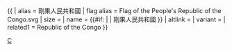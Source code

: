 {{ {{{1<noinclude>|country showdata</noinclude>}}}
| alias = 剛果人民共和國
| flag alias = Flag of the People's Republic of the Congo.svg
| size = {{{size|}}}
| name = {{#if: {{{name|}}} | {{{name|}}} | 剛果人民共和國 }}
| altlink = {{{altlink|}}}
| variant = {{{variant|}}}
<noinclude>
| related1 = Republic of the Congo
</noinclude>
}}<noinclude>
[[Category:已不存在國家資料模板|C]]
</noinclude>